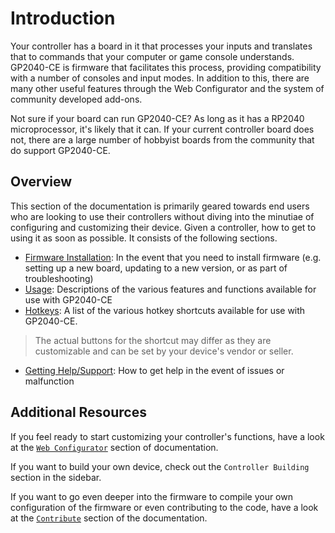 # Introduction

Your controller has a board in it that processes your inputs and translates that to commands that your computer or game console understands. GP2040-CE is firmware that facilitates this process, providing compatibility with a number of consoles and input modes. In addition to this, there are many other useful features through the Web Configurator and the system of community developed add-ons.

Not sure if your board can run GP2040-CE? As long as it has a RP2040 microprocessor, it's likely that it can. If your current controller board does not, there are a large number of hobbyist boards from the community that do support GP2040-CE.

## Overview

This section of the documentation is primarily geared towards end users who are looking to use their controllers without diving into the minutiae of configuring and customizing their device. Given a controller, how to get to using it as soon as possible. It consists of the following sections.

- [Firmware Installation](./installation.mdx "GP2040-CE | Firmware Installation"): In the event that you need to install firmware (e.g. setting up a new board, updating to a new version, or as part of troubleshooting)
- [Usage](./usage.mdx "GP2040-CE | Usage"): Descriptions of the various features and functions available for use with GP2040-CE
- [Hotkeys](./hotkeys.mdx "GP2040-CE | Hotkeys"): A list of the various hotkey shortcuts available for use with GP2040-CE.

> The actual buttons for the shortcut may differ as they are customizable and can be set by your device's vendor or seller.

- [Getting Help/Support](./getting-help-support.mdx "GP2040-CE | Getting Help"): How to get help in the event of issues or malfunction

## Additional Resources

If you feel ready to start customizing your controller's functions, have a look at the [`Web Configurator`](./web-configurator/web-configurator.mdx) section of documentation.

If you want to build your own device, check out the `Controller Building` section in the sidebar.

If you want to go even deeper into the firmware to compile your own configuration of the firmware or even contributing to the code, have a look at the [`Contribute`](./development/contribution-guide.mdx) section of the documentation.

